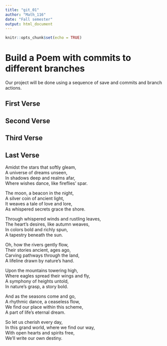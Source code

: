 ```yaml
---
title: "git_01"
author: "Math_116"
date: "Fall semester"
output: html_document
---
```


```r
knitr::opts_chunk$set(echo = TRUE)
```
# Build a Poem with commits to different branches
Our project will be done using a sequence of save and commits and branch actions.
<!-- Do not modify or change any text in "!--" bracketed areas such as this --- these are instructions to
you, if you change any of this the git program will notice it and compromise your git merging strategy !-->

## First Verse 
<!--Put the first five lines of a poem by Lewis Carrol in this section!-->

## Second Verse
<!--Put the first five lines of a poem by Robert Frost here!-->

## Third Verse
<!--Put the first two verses of The Walrus and the Carpenter here!-->

## Last Verse
<!--Put a short poem you created using chatGPT of 20 to 30 lines,here!-->

Amidst the stars that softly gleam,   
A universe of dreams unseen,       
In shadows deep and realms afar,      
Where wishes dance, like fireflies' spar.  

The moon, a beacon in the night,  
A silver coin of ancient light,  
It weaves a tale of love and lore,  
As whispered secrets grace the shore.  

Through whispered winds and rustling leaves,  
The heart's desires, like autumn weaves,  
In colors bold and richly spun,  
A tapestry beneath the sun.  

Oh, how the rivers gently flow,  
Their stories ancient, ages ago,  
Carving pathways through the land,  
A lifeline drawn by nature's hand.  

Upon the mountains towering high,  
Where eagles spread their wings and fly,  
A symphony of heights untold,  
In nature's grasp, a story bold.  

And as the seasons come and go,  
A rhythmic dance, a ceaseless flow,  
We find our place within this scheme,  
A part of life's eternal dream.  

So let us cherish every day,  
In this grand world, where we find our way,  
With open hearts and spirits free,  
We'll write our own destiny.  
